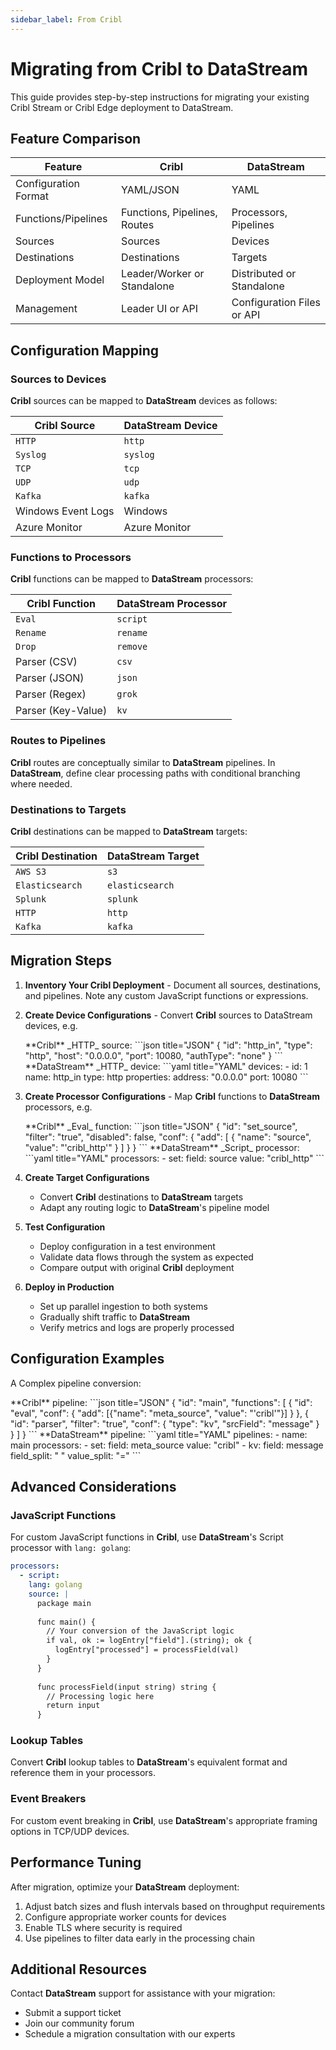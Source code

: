 ```yaml
---
sidebar_label: From Cribl
---
```


# Migrating from Cribl to DataStream

This guide provides step-by-step instructions for migrating your existing Cribl Stream or Cribl Edge deployment to DataStream.

## Feature Comparison

| Feature | Cribl | DataStream |
|---------|-------|------------|
| Configuration Format | YAML/JSON | YAML |
| Functions/Pipelines | Functions, Pipelines, Routes | Processors, Pipelines |
| Sources | Sources | Devices |
| Destinations | Destinations | Targets |
| Deployment Model | Leader/Worker or Standalone | Distributed or Standalone |
| Management | Leader UI or API | Configuration Files or API |

## Configuration Mapping

### Sources to Devices

**Cribl** sources can be mapped to **DataStream** devices as follows:

| Cribl Source | DataStream Device |
|--------------|-------------------|
| `HTTP` | `http` |
| `Syslog` | `syslog` |
| `TCP` | `tcp` |
| `UDP` | `udp` |
| `Kafka` | `kafka` |
| Windows Event Logs | Windows |
| Azure Monitor | Azure Monitor |

### Functions to Processors

**Cribl** functions can be mapped to **DataStream** processors:

| Cribl Function | DataStream Processor |
|----------------|----------------------|
| `Eval` | `script` |
| `Rename` | `rename` |
| `Drop` | `remove` |
| Parser (CSV) | `csv` |
| Parser (JSON) | `json` |
| Parser (Regex) | `grok` |
| Parser (Key-Value) | `kv` |

### Routes to Pipelines

**Cribl** routes are conceptually similar to **DataStream** pipelines. In **DataStream**, define clear processing paths with conditional branching where needed.

### Destinations to Targets

**Cribl** destinations can be mapped to **DataStream** targets:

| Cribl Destination | DataStream Target |
|-------------------|-------------------|
| `AWS S3` | `s3` |
| `Elasticsearch` | `elasticsearch` |
| `Splunk` | `splunk` |
| `HTTP` | `http` |
| `Kafka` | `kafka` |

## Migration Steps

1. **Inventory Your Cribl Deployment** - Document all sources, destinations, and pipelines. Note any custom JavaScript functions or expressions.

2. **Create Device Configurations** - Convert **Cribl** sources to DataStream devices, e.g.
  
    <ExampleGrid>
    <CommentCol>
      **Cribl** _HTTP_ source:
    </CommentCol>
    <CodeCol>
      ```json title="JSON"
      {
        "id": "http_in",
        "type": "http",
        "host": "0.0.0.0",
        "port": 10080,
        "authType": "none"
      }
      ```
    </CodeCol>
    <CommentCol>
      **DataStream** _HTTP_ device:
    </CommentCol>
    <CodeCol>
      ```yaml title="YAML"
      devices:
        - id: 1
          name: http_in
          type: http
          properties:
            address: "0.0.0.0"
            port: 10080
    ```
    </CodeCol>
    </ExampleGrid>

3. **Create Processor Configurations** - Map **Cribl** functions to **DataStream** processors, e.g.
  
    <ExampleGrid>
    <CommentCol>
      **Cribl** _Eval_ function:
    </CommentCol>
    <CodeCol>
      ```json title="JSON"
      {
        "id": "set_source",
        "filter": "true",
        "disabled": false,
        "conf": {
          "add": [
            {
              "name": "source",
              "value": "'cribl_http'"
            }
          ]
        }
      }
      ```
    </CodeCol>
    <CommentCol>
      **DataStream** _Script_ processor:
    </CommentCol>
    <CodeCol>
      ```yaml title="YAML"
      processors:
        - set:
          field: source
          value: "cribl_http"
      ```
    </CodeCol>
    </ExampleGrid>

4. **Create Target Configurations**
  
    - Convert **Cribl** destinations to **DataStream** targets
    - Adapt any routing logic to **DataStream**'s pipeline model

5. **Test Configuration**
  
    - Deploy configuration in a test environment
    - Validate data flows through the system as expected
    - Compare output with original **Cribl** deployment

6. **Deploy in Production**
  
    - Set up parallel ingestion to both systems
    - Gradually shift traffic to **DataStream**
    - Verify metrics and logs are properly processed

## Configuration Examples

A Complex pipeline conversion:

<ExampleGrid>
  <CommentCol>
    **Cribl** pipeline:
  </CommentCol>
  <CodeCol>
    ```json title="JSON"
    {
      "id": "main",
      "functions": [
        {
          "id": "eval",
          "conf": {
            "add": [{"name": "meta_source", "value": "'cribl'"}]
          }
        },
        {
          "id": "parser",
          "filter": "true",
          "conf": {
            "type": "kv",
            "srcField": "message"
          }
        }
      ]
    }
    ```
  </CodeCol>
  <CommentCol>
    **DataStream** pipeline:
  </CommentCol>
  <CodeCol>
    ```yaml title="YAML"
    pipelines:
      - name: main
        processors:
          - set:
            field: meta_source
            value: "cribl"
          - kv:
            field: message
            field_split: " "
            value_split: "="
    ```
  </CodeCol>
</ExampleGrid>

## Advanced Considerations

### JavaScript Functions

For custom JavaScript functions in **Cribl**, use **DataStream**'s Script processor with `lang: golang`:

```yaml title="YAML"
processors:
  - script:
    lang: golang
    source: |
      package main
        
      func main() {
        // Your conversion of the JavaScript logic
        if val, ok := logEntry["field"].(string); ok {
          logEntry["processed"] = processField(val)
        }
      }
        
      func processField(input string) string {
        // Processing logic here
        return input
      }
```

### Lookup Tables

Convert **Cribl** lookup tables to **DataStream**'s equivalent format and reference them in your processors.

### Event Breakers

For custom event breaking in **Cribl**, use **DataStream**'s appropriate framing options in TCP/UDP devices.

## Performance Tuning

After migration, optimize your **DataStream** deployment:

1. Adjust batch sizes and flush intervals based on throughput requirements
2. Configure appropriate worker counts for devices
3. Enable TLS where security is required
4. Use pipelines to filter data early in the processing chain

## Additional Resources

Contact **DataStream** support for assistance with your migration:

- Submit a support ticket
- Join our community forum
- Schedule a migration consultation with our experts
